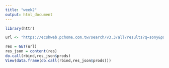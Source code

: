 ```yaml
---
title: "week2"
output: html_document
---
```


```r
library(httr)

url <- "https://ecshweb.pchome.com.tw/search/v3.3/all/results?q=sony&page=1&sort=rnk/dc"

res = GET(url)
res_json = content(res)
do.call(rbind,res_json$prods)
View(data.frame(do.call(rbind,res_json$prods)))
```


